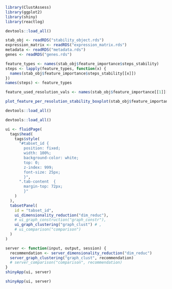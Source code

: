 
```r
library(ClustAssess)
library(ggplot2)
library(shiny)
library(reactlog)

devtools::load_all()
```

```r
stab_obj <- readRDS("stability_object.rds")
expression_matrix <- readRDS("expression_matrix.rds")
metadata <- readRDS("metadata.rds")
genes <- readRDS("genes.rds")

feature_types <- names(stab_obj$feature_importance$steps_stability)
steps <- lapply(feature_types, function(x) {
  names(stab_obj$feature_importance$steps_stability[[x]])
})
names(steps) <- feature_types

feature_used_resolution_vals <- names(stab_obj$feature_importance[[1]][[1]][[1]])
```

```r
plot_feature_per_resolution_stability_boxplot(stab_obj$feature_importance, 0.3, boxplot_width = 0.3, violin_plot = FALSE)
```
```r

devtools::load_all()
```
```r
devtools::load_all()

ui <- fluidPage(
  tags$head(
    tags$style(
      "#tabset_id {
        position: fixed;
        width: 100%;
        background-color: white;
        top: 0;
        z-index: 999;
        font-size: 25px;
        }",
      ".tab-content  {
        margin-top: 72px;
        }"
    )
  ),
  tabsetPanel(
    id = "tabset_id",
    ui_dimensionality_reduction("dim_reduc"),
    # ui_graph_construction("graph_constr"),
    ui_graph_clustering("graph_clust") # ,
    # ui_comparison("comparison")
  )
)

server <- function(input, output, session) {
  recommendation <- server_dimensionality_reduction("dim_reduc")
  server_graph_clustering("graph_clust", recommendation)
  # server_comparison("comparison", recommendation)
}
shinyApp(ui, server)
```

```r
shinyApp(ui, server)
```
